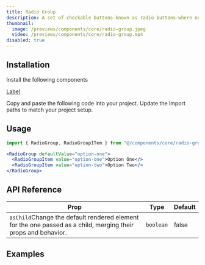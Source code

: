```yaml
---
title: Radio Group
description: A set of checkable buttons—known as radio buttons—where no more than one of the buttons can be checked at a time.
thumbnail:
  image: /previews/components/core/radio-group.jpeg
  video: /previews/components/core/radio-group.mp4
disabled: true
---
```


<ComponentPreview name="demos/components/core/radio-group/default" />

## Installation

<Steps>
  <Step>Install the following components</Step>
  
  [Label](/components/inputs/label)

  <Step>Copy and paste the following code into your project.</Step>
  <ComponentSource name="components/core/default/radio-group" />
  <Step>Update the import paths to match your project setup.</Step>
</Steps>

## Usage

```jsx
import { RadioGroup, RadioGroupITem } from "@/components/core/radio-group";
```

```jsx
<RadioGroup defaultValue="option-one">
  <RadioGroupItem value="option-one">Option One</>
  <RadioGroupItem value="option-two">Option Two</>
</RadioGroup>
```

## API Reference

| Prop                                                                                                                       | Type      | Default |
| -------------------------------------------------------------------------------------------------------------------------- | --------- | ------- |
| `asChild`<Info>Change the default rendered element for the one passed as a child, merging their props and behavior.</Info> | `boolean` | false   |

## Examples

